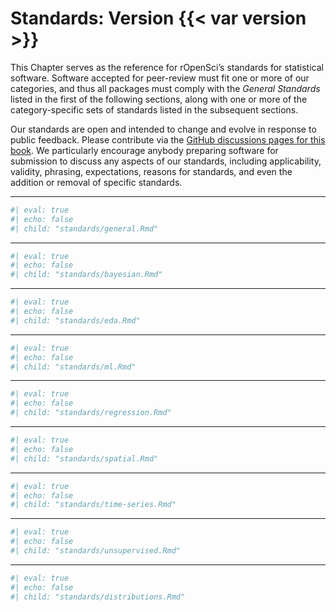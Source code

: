# Standards: Version {{< var version >}} {#standards}


This Chapter serves as the reference for rOpenSci's standards for statistical
software. Software accepted for peer-review must fit one or more of our
categories, and thus all packages must comply with the *General Standards*
listed in the first of the following sections, along with one or more of the
category-specific sets of standards listed in the subsequent sections.

Our standards are open and intended to change and evolve in response to public
feedback. Please contribute via the [GitHub discussions pages for this
book](https://github.com/ropensci/statistical-software-review-book/discussions).
We particularly encourage anybody preparing software for submission to discuss
any aspects of our standards, including applicability, validity, phrasing,
expectations, reasons for standards, and even the addition or removal of
specific standards.


---

```r
#| eval: true
#| echo: false
#| child: "standards/general.Rmd"
```

---

```r
#| eval: true
#| echo: false
#| child: "standards/bayesian.Rmd"
```

---

```r
#| eval: true
#| echo: false
#| child: "standards/eda.Rmd"
```

---

```r
#| eval: true
#| echo: false
#| child: "standards/ml.Rmd"
```

---

```r
#| eval: true
#| echo: false
#| child: "standards/regression.Rmd"
```

---

```r
#| eval: true
#| echo: false
#| child: "standards/spatial.Rmd"
```

---


```r
#| eval: true
#| echo: false
#| child: "standards/time-series.Rmd"
```

---

```r
#| eval: true
#| echo: false
#| child: "standards/unsupervised.Rmd"
```

---

```r
#| eval: true
#| echo: false
#| child: "standards/distributions.Rmd"
```

